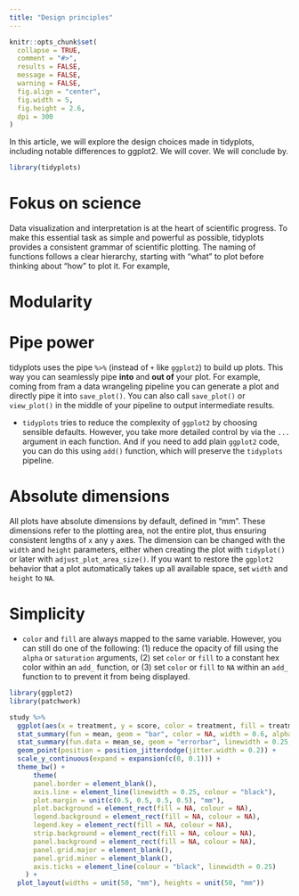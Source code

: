 ```yaml
---
title: "Design principles"
---
```


```r
knitr::opts_chunk$set(
  collapse = TRUE,
  comment = "#>",
  results = FALSE,
  message = FALSE,
  warning = FALSE,
  fig.align = "center",
  fig.width = 5,
  fig.height = 2.6,
  dpi = 300
)
```

::: {.lead}
In this article, we will explore the design choices made in tidyplots, including notable differences to ggplot2.
We will cover.
We will conclude by.
:::

```r
library(tidyplots)
```

# Fokus on science

Data visualization and interpretation is at the heart of scientific progress. To make this essential task as simple and powerful as possible, tidyplots provides a consistent grammar of scientific plotting. The naming of functions follows a clear hierarchy, starting with "what" to plot before thinking about "how" to plot it. For example, 

# Modularity

# Pipe power

tidyplots uses the pipe `%>%` (instead of `+` like `ggplot2`) to build up plots. This way you can seamlessly pipe **into** and **out of** your plot. For example, coming from fram a data wrangeling pipeline you can generate a plot and directly pipe it into `save_plot()`. You can also call `save_plot()` or `view_plot()` in the middle of your pipeline to output intermediate results.

- `tidyplots` tries to reduce the complexity of `ggplot2` by choosing sensible defaults. However, you take more detailed control by via the `...` argument in each function. And if you need to add plain `ggplot2` code, you can do this using `add()` function, which will preserve the `tidyplots` pipeline.

# Absolute dimensions

All plots have absolute dimensions by default, defined in "mm". These dimensions refer to the plotting area, not the entire plot, thus ensuring consistent lengths of `x` any `y` axes. The dimension can be changed with the `width` and `height` parameters, either when creating the plot with `tidyplot()` or later with `adjust_plot_area_size()`. If you want to restore the `ggplot2` behavior that a plot automatically takes up all available space, set `width` and `height` to `NA`.

# Simplicity

- `color` and `fill` are always mapped to the same variable. However, you can still do one of the following: (1) reduce the  opacity of fill using the `alpha` or `saturation` arguments, (2) set `color` or `fill` to a constant hex color within an `add_` function, or (3) set `color` or `fill` to `NA` within an `add_` function to to prevent it from being displayed.

```r
library(ggplot2)
library(patchwork)

study %>% 
  ggplot(aes(x = treatment, y = score, color = treatment, fill = treatment)) +
  stat_summary(fun = mean, geom = "bar", color = NA, width = 0.6, alpha = 0.3) +
  stat_summary(fun.data = mean_se, geom = "errorbar", linewidth = 0.25, width = 0.4) +
  geom_point(position = position_jitterdodge(jitter.width = 0.2)) +
  scale_y_continuous(expand = expansion(c(0, 0.1))) +
  theme_bw() +
      theme(
      panel.border = element_blank(),
      axis.line = element_line(linewidth = 0.25, colour = "black"),
      plot.margin = unit(c(0.5, 0.5, 0.5, 0.5), "mm"),
      plot.background = element_rect(fill = NA, colour = NA),
      legend.background = element_rect(fill = NA, colour = NA),
      legend.key = element_rect(fill = NA, colour = NA),
      strip.background = element_rect(fill = NA, colour = NA),
      panel.background = element_rect(fill = NA, colour = NA),
      panel.grid.major = element_blank(),
      panel.grid.minor = element_blank(),
      axis.ticks = element_line(colour = "black", linewidth = 0.25)
    ) +
  plot_layout(widths = unit(50, "mm"), heights = unit(50, "mm"))

```

```r





```
